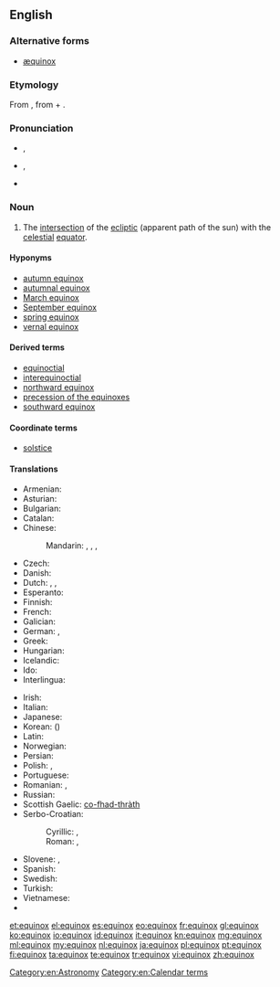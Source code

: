 ==English==
{{wikipedia}}

===Alternative forms===
* [[æquinox]] {{qualifier|chiefly archaic}}

===Etymology===
From {{etyl|la|en}} {{term|aequinoctium|lang=la}}, from {{term|aequus||equal|lang=la}} + {{term|nox||night|lang=la}}.

===Pronunciation===
* {{a|RP}} {{IPA|/ˈɛkwɪˌnoks/|/ˈiːkwɪˌnɒks/}}, {{X-SAMPA|/"i:kw@%nQks/}}
* {{a|GenAm}} {{IPA|/ˈiːkwəˌnɑːks/}}, {{X-SAMPA|/"i:kw@%nA:ks/}}
* {{audio|en-us-equinox.ogg|Audio (US)}}

===Noun===
{{en-noun|es|pl2=equinoctes}}

# The [[intersection]] of the [[ecliptic]] (apparent path of the sun) with the [[celestial]] [[equator]].

====Hyponyms====
* [[autumn equinox]]
* [[autumnal equinox]]
* [[March equinox]]
* [[September equinox]]
* [[spring equinox]]
* [[vernal equinox]]

====Derived terms====
* [[equinoctial]]
* [[interequinoctial]]
* [[northward equinox]]
* [[precession of the equinoxes]]
* [[southward equinox]]

====Coordinate terms====
* [[solstice]]

====Translations====
{{trans-top|intersection of the ecliptic with the celestial equator}}
* Armenian: {{t-|hy|գիշերահավասար|tr=gišerahavasar}}
* Asturian: {{t-|ast|equinocciu|m}}
* Bulgarian: {{t-|bg|равноденствие|n|tr=ravnodénstvie|sc=Cyrl}}
* Catalan: {{t-|ca|equinocci|m}}
* Chinese:
*: Mandarin: {{t|cmn|晝夜平分點|sc=Hani}}, {{t|cmn|昼夜平分点|tr=zhòuyè píngfēndiǎn|sc=Hani}}, {{t|cmn|二分點|sc=Hani}}, {{t|cmn|二分点|tr=èrfēndiǎn|sc=Hani}}
* Czech: {{t+|cs|rovnodennost|f}}
* Danish: {{t-|da|jævndøgn}}
* Dutch: {{t+|nl|nachtevening}}, {{t+|nl|dag-en-nachtevening}}, {{t+|nl|equinox}}
* Esperanto: {{t-|eo|ekvinokso}}
* Finnish: {{t+|fi|päiväntasaus}}
* French: {{t+|fr|équinoxe|m}}
* Galician: {{t+|gl|equinoccio|m}}
* German: {{t+|de|Äquinoktium|n}}, {{t+|de|Tagundnachtgleiche|f}}
* Greek: {{t+|el|ισημερία|f|tr=isimería}}
* Hungarian: {{t+|hu|napéjegyenlőség}}
* Icelandic: {{t-|is|jafndægur|n}}
* Ido: {{t+|io|equinoxo}}
* Interlingua: {{t-|ia|equinoctio}}
{{trans-mid}}
* Irish: {{t-|ga|cónocht|f}}
* Italian: {{t+|it|equinozio|m}}
* Japanese: {{t-|ja|分点|tr=ぶんてん, bunten|sc=Jpan}}
* Korean: {{t+|ko|분점|tr=bunjeom|sc=Kore}} ({{t+|ko|分點|sc=Kore}})
* Latin: {{t-|la|aequinoctium|n}}
* Norwegian: {{t-|no|jevndøgn|n}}
* Persian: {{t+|fa|اعتدال|tr=e'tedâl|sc=fa-Arab}}
* Polish: {{t+|pl|równonoc|f}}, {{t+|pl|ekwinokcjum|n}}
* Portuguese: {{t+|pt|equinócio|m}}
* Romanian: {{t-|ro|echinox|n}}, {{t+|ro|echinocțiu|n}}
* Russian: {{t+|ru|равноденствие|n|tr=ravnodénstvije}}
* Scottish Gaelic: [[co-fhad-thràth]] {{m}}
* Serbo-Croatian:
*: Cyrillic: {{t-|sh|равнодневница|f}}, {{t-|sh|равнодневица|f}}
*: Roman: {{t-|sh|ravnodnevnica|f}}, {{t-|sh|ravnodnevica|f}}
* Slovene: {{t+|sl|enakonočje|n}}, {{t-|sl|ekvinokcij|m}}
* Spanish: {{t-|es|equinoccio|m}}
* Swedish: {{t+|sv|dagjämning}}
* Turkish: {{t+|tr|ekinoks}}
* Vietnamese: {{t-|vi|điểm phân}}
* {{trreq|vo}}
{{trans-bottom}}

[[Category:en:Astronomy]]
[[Category:en:Calendar terms]]

[[et:equinox]]
[[el:equinox]]
[[es:equinox]]
[[eo:equinox]]
[[fr:equinox]]
[[gl:equinox]]
[[ko:equinox]]
[[io:equinox]]
[[id:equinox]]
[[it:equinox]]
[[kn:equinox]]
[[mg:equinox]]
[[ml:equinox]]
[[my:equinox]]
[[nl:equinox]]
[[ja:equinox]]
[[pl:equinox]]
[[pt:equinox]]
[[fi:equinox]]
[[ta:equinox]]
[[te:equinox]]
[[tr:equinox]]
[[vi:equinox]]
[[zh:equinox]]